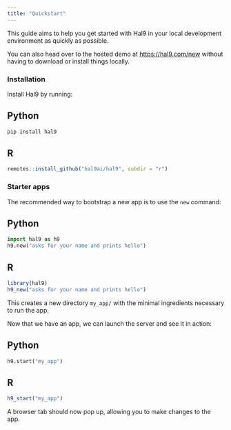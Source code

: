 ```yaml
---
title: "Quickstart"
---
```


This guide aims to help you get started with Hal9 in your local development environment as quickly as possible.

You can also head over to the hosted demo at [https://hal9.com/new](https://hal9.com) without having to download or install things locally.

### Installation

Install Hal9 by running:

::: {.panel-tabset group="language"}

## Python

```bash
pip install hal9
```

## R


```r
remotes::install_github("hal9ai/hal9", subdir = "r")
```

:::

### Starter apps

The recommended way to bootstrap a new app is to use the `new` command:

::: {.panel-tabset group="language"}

## Python

```python
import hal9 as h9
h9.new("asks for your name and prints hello")
```

## R

```r
library(hal9)
h9_new("asks for your name and prints hello")
```

:::

This creates a new directory `my_app/` with the minimal ingredients necessary to run the app.

Now that we have an app, we can launch the server and see it in action:

::: {.panel-tabset group="language"}

## Python

```python
h9.start("my_app")
```

## R

```r
h9_start("my_app")
```

:::

A browser tab should now pop up, allowing you to make changes to the app.

